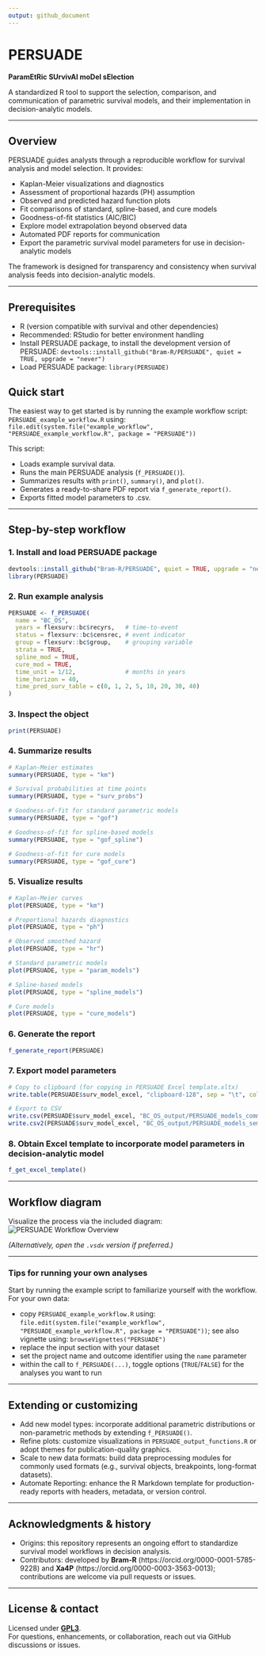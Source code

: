 ```yaml
---
output: github_document
---
```


# PERSUADE  
**ParamEtRic SUrvivAl moDel sElection**

A standardized R tool to support the selection, comparison, and communication of parametric survival models, and their implementation in decision-analytic models.

---

## Overview
PERSUADE guides analysts through a reproducible workflow for survival analysis and model selection. It provides:

- Kaplan-Meier visualizations and diagnostics
- Assessment of proportional hazards (PH) assumption
- Observed and predicted hazard function plots
- Fit comparisons of standard, spline-based, and cure models
- Goodness-of-fit statistics (AIC/BIC)
- Explore model extrapolation beyond observed data
- Automated PDF reports for communication
- Export the parametric survival model parameters for use in decision-analytic models

The framework is designed for transparency and consistency when survival analysis feeds into decision-analytic models.

---

## Prerequisites 
- R (version compatible with survival and other dependencies)
- Recommended: RStudio for better environment handling
- Install PERSUADE package, to install the development version of PERSUADE: `devtools::install_github("Bram-R/PERSUADE", quiet = TRUE, upgrade = "never")` 
- Load PERSUADE package: `library(PERSUADE)`

## Quick start
The easiest way to get started is by running the example workflow script: `PERSUADE_example_workflow.R` using: `file.edit(system.file("example_workflow", "PERSUADE_example_workflow.R", package = "PERSUADE"))`

This script:

- Loads example survival data.
- Runs the main PERSUADE analysis (`f_PERSUADE()`).
- Summarizes results with `print()`, `summary()`, and `plot()`.
- Generates a ready-to-share PDF report via `f_generate_report()`.
- Exports fitted model parameters to .csv.

---

## Step-by-step workflow

### 1. Install and load PERSUADE package
```r
devtools::install_github("Bram-R/PERSUADE", quiet = TRUE, upgrade = "never") # To install the development version of PERSUADE
library(PERSUADE)
```

### 2. Run example analysis
```r
PERSUADE <- f_PERSUADE(
  name = "BC_OS",
  years = flexsurv::bc$recyrs,   # time-to-event
  status = flexsurv::bc$censrec, # event indicator
  group = flexsurv::bc$group,    # grouping variable
  strata = TRUE,
  spline_mod = TRUE,
  cure_mod = TRUE,
  time_unit = 1/12,              # months in years
  time_horizon = 40,
  time_pred_surv_table = c(0, 1, 2, 5, 10, 20, 30, 40)
)
```

### 3. Inspect the object
```r
print(PERSUADE)
```

### 4. Summarize results
```r
# Kaplan-Meier estimates
summary(PERSUADE, type = "km")

# Survival probabilities at time points
summary(PERSUADE, type = "surv_probs")

# Goodness-of-fit for standard parametric models
summary(PERSUADE, type = "gof")

# Goodness-of-fit for spline-based models
summary(PERSUADE, type = "gof_spline")

# Goodness-of-fit for cure models
summary(PERSUADE, type = "gof_cure")
```

### 5. Visualize results
```r
# Kaplan-Meier curves
plot(PERSUADE, type = "km")

# Proportional hazards diagnostics
plot(PERSUADE, type = "ph")

# Observed smoothed hazard
plot(PERSUADE, type = "hr")

# Standard parametric models
plot(PERSUADE, type = "param_models")

# Spline-based models
plot(PERSUADE, type = "spline_models")

# Cure models
plot(PERSUADE, type = "cure_models")
```

### 6. Generate the report
```r
f_generate_report(PERSUADE)
```

### 7. Export model parameters
```r
# Copy to clipboard (for copying in PERSUADE Excel template.xltx)
write.table(PERSUADE$surv_model_excel, "clipboard-128", sep = "\t", col.names = FALSE)

# Export to CSV
write.csv(PERSUADE$surv_model_excel, "BC_OS_output/PERSUADE_models_comma.csv")
write.csv2(PERSUADE$surv_model_excel, "BC_OS_output/PERSUADE_models_semicolon.csv")
```

### 8. Obtain Excel template to incorporate model parameters in decision-analytic model
```r
f_get_excel_template()
```

---

## Workflow diagram
Visualize the process via the included diagram:  
![PERSUADE Workflow Overview](PERSUADE_figure_process.png)  

*(Alternatively, open the `.vsdx` version if preferred.)*

---

### Tips for running your own analyses
Start by running the example script to familiarize yourself with the workflow. For your own data: 

- copy `PERSUADE_example_workflow.R` using: `file.edit(system.file("example_workflow", "PERSUADE_example_workflow.R", package = "PERSUADE"))`; see also vignette using: `browseVignettes("PERSUADE")`
- replace the input section with your dataset 
- set the project name and outcome identifier using the `name` parameter  
- within the call to `f_PERSUADE(...)`, toggle options (`TRUE`/`FALSE`) for the analyses you want to run  

---

## Extending or customizing

- Add new model types: incorporate additional parametric distributions or non-parametric methods by extending `f_PERSUADE()`.  
- Refine plots: customize visualizations in `PERSUADE_output_functions.R` or adopt themes for publication-quality graphics.  
- Scale to new data formats: build data preprocessing modules for commonly used formats (e.g., survival objects, breakpoints, long-format datasets).  
- Automate Reporting: enhance the R Markdown template for production-ready reports with headers, metadata, or version control.  

---

## Acknowledgments & history

- Origins: this repository represents an ongoing effort to standardize survival model workflows in decision analysis.  
- Contributors: developed by **Bram-R** (https://orcid.org/0000-0001-5785-9228) and **Xa4P** (https://orcid.org/0000-0003-3563-0013); contributions are welcome via pull requests or issues.  

---

## License & contact
Licensed under [**GPL3**](https://github.com/Bram-R/PERSUADE/tree/master?tab=GPL-3.0-1-ov-file#readme).  
For questions, enhancements, or collaboration, reach out via GitHub discussions or issues.  
